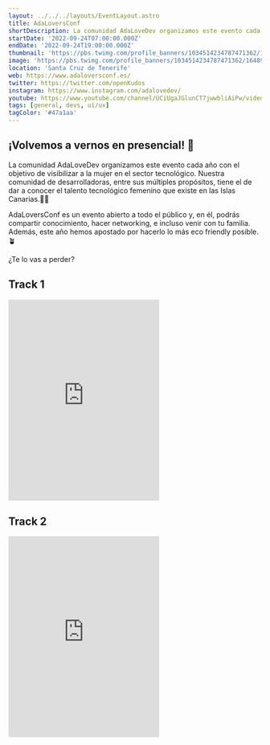 ```yaml
---
layout: ../../../layouts/EventLayout.astro
title: AdaLoversConf
shortDescription: La comunidad AdaLoveDev organizamos este evento cada año con el objetivo de visibilizar a la mujer en el sector tecnológico.
startDate: '2022-09-24T07:00:00.000Z'
endDate: '2022-09-24T19:00:00.000Z'
thumbnail: 'https://pbs.twimg.com/profile_banners/1034514234787471362/1648921589/600x200'
image: 'https://pbs.twimg.com/profile_banners/1034514234787471362/1648921589/600x200'
location: 'Santa Cruz de Tenerife'
web: https://www.adaloversconf.es/
twitter: https://twitter.com/openKudos
instagram: https://www.instagram.com/adalovedev/
youtube: https://www.youtube.com/channel/UCiUgaJGlunCT7jwwbliAiPw/videos
tags: [general, devs, ui/ux]
tagColor: '#47a1aa'
---
```


## ¡Volvemos a vernos en presencial! 🙌

La comunidad AdaLoveDev organizamos este evento cada año con el objetivo de visibilizar a la mujer en el sector tecnológico. Nuestra comunidad de desarrolladoras, entre sus múltiples propósitos, tiene el de dar a conocer el talento tecnológico femenino que existe en las Islas Canarias.👩‍💻

AdaLoversConf es un evento abierto a todo el público y, en él, podrás compartir conocimiento, hacer networking, e incluso venir con tu familia. Además, este año hemos apostado por hacerlo lo más eco friendly posible.🪴

¿Te lo vas a perder?

## Track 1

<iframe className="w-full mt-4" height="400" src="https://www.youtube.com/embed/MZhj-YX4KVU" title="YouTube video player" frameborder="0" allow="accelerometer; autoplay; clipboard-write; encrypted-media; gyroscope; picture-in-picture" allowfullscreen></iframe>

## Track 2

<iframe className="w-full mt-4" height="400" src="https://www.youtube.com/embed/yOR2B-oMAT8" title="YouTube video player" frameborder="0" allow="accelerometer; autoplay; clipboard-write; encrypted-media; gyroscope; picture-in-picture" allowfullscreen></iframe>

